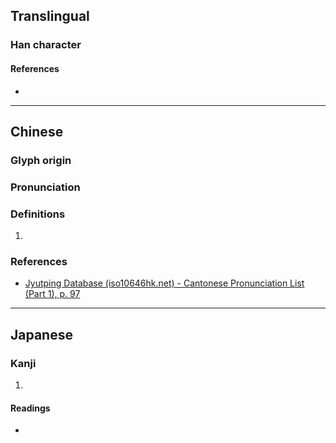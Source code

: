 {{character info}}
==Translingual==

===Han character===
{{Han char|rn=40|rad=宀|as=09|sn=12|four=|canj=JNBK|ids=⿱宀奐}}

====References====
* {{Han ref|kx=0289.040|dkj=07234|dj=0572.040|hdz=20943.070|uh=5BCF|ud=23503}}

----

==Chinese==
{{zh-forms}}

===Glyph origin===
{{Han etym}}

===Pronunciation===
{{zh-pron
|m=huán
|c=jyun4
|mc=y
|oc=y
|cat=
}}

===Definitions===
{{zh-hanzi}}

# {{rfdef|zh}}

===References===
* [http://www.iso10646hk.net/jp/document/download.jsp Jyutping Database (iso10646hk.net) - Cantonese Pronunciation List (Part 1), p. 97]

----

==Japanese==

===Kanji===
{{ja-kanji|grade=|rs=宀09}}

# {{rfdef|ja|sort=宀09}}

====Readings====
* {{ja-readings|on=[[かん]] (kan), [[がん]] (gan)|kun=[[ぐるりとめぐらしたかき]] (gururitomegurashitakaki)}}